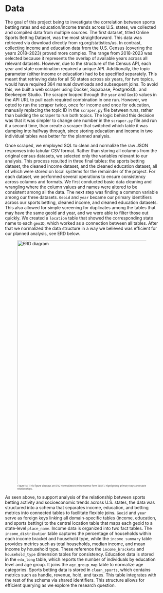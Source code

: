 # Data
The goal of this project being to investigate the correlation between sports betting rates and education/income trends across U.S. states, we collected and compiled data from multiple sources. The first dataset, titled Online Sports Betting Dataset, was the most straightforward. This data was retrieved via download directly from rg.org/statistics/us. In contrast, collecting income and education data from the U.S. Census (covering the years 2018–2023) proved more complex. The range from 2018-2023 was selected because it represents the overlap of available years across all relevant datasets. However, due to the structure of the Census API, each year and state combination required a unique API. Additionally, the topic parameter (either income or education) had to be specified separately. This meant that retrieving data for all 50 states across six years, for two topics, would have required 384 manual downloads and subsequent joins. To avoid this, we built a web scraper using Docker, Supabase, PostgreSQL, and Beekeeper Studio. The scraper looped through the `year` and `GeoID` values in the API URL to pull each required combination in one run. However, we opted to run the scraper twice, once for income and once for education, manually replacing the topic ID in the `scraper.py` file between runs, rather than building the scraper to run both topics. The logic behind this decision was that it was simpler to change one number in the `scraper.py` file and run it a second time, than create a scraper that switched which table it was dumping into halfway through, since storing education and income in two individual tables was better for the planned analysis. 

Once scraped, we employed SQL to clean and normalize the raw JSON responses into tabular CSV format. Rather than storing all columns from the original census datasets, we selected only the variables relevant to our analysis. This process resulted in three final tables: the sports betting dataset, the cleaned income dataset, and the cleaned education dataset, all of which were stored on local systems for the remainder of the project. For each dataset, we performed several operations to ensure consistency across columns and formats. We first conducted basic data cleaning and wrangling where the column values and names were altered to be consistent among all the data. The next step was finding a common variable among our three datasets. `Geoid` and `year` became our primary identifiers across our sports betting, cleaned income, and cleaned education datasets. This also allowed for simple screening for duplicates among the tables that may have the same geoid and year, and we were able to filter those out quickly. We created a `location` table that showed the corresponding state name to each `geoID`, which worked as a connection between all tables. After that we normalized the data structure in a way we believed was efficient for our planned analysis, see ERD below.

<figure id="fig-erd">
  <img src="figures/figure1a.png" alt="ERD diagram" width="800">
  <figcaption style="font-size: 8px; color: #555;">
    Figure 1a: This figure displays an ERD normalized to third normal form (3NF), highlighting primary keys and table relationships.
  </figcaption>
</figure>

As seen above, to support analysis of the relationship between sports betting activity and socioeconomic trends across U.S. states, the data was structured into a schema that separates income, education, and betting metrics into connected tables to facilitate flexible joins. `Geoid` and `year` serve as foreign keys linking all domain-specific tables (income, education, and sports betting) to the central location table that maps each geoid to a state-level `place_name`. Income data is organized into two fact tables. The `income_distribution` table captures the percentage of households within each income bracket and household type, while the `income_summary` table provides metrics such as total households, median income, and mean income by household type. These reference the `income_brackets` and `household_type` dimension tables for consistency. Education data is stored in the `edu_long` table, which reports the number of individuals by education level and age group. It joins the `age_group_map` table to normalize age categories. Sports betting data is stored in `clean_sports`, which contains metrics such as handle, revenue, hold, and taxes. This table integrates with the rest of the schema via shared identifiers. This structure allows for efficient querying as we explore the research question.

